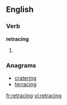 ==English==

===Verb===
'''retracing'''

# {{present participle of|retrace}}

===Anagrams===
* [[cratering#English|cratering]]
* [[terracing#English|terracing]]

[[fr:retracing]]
[[vi:retracing]]